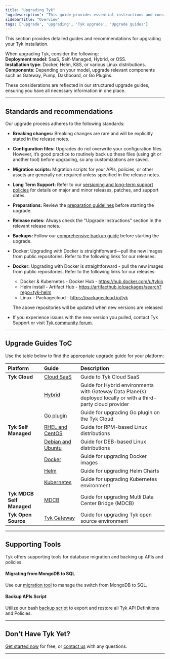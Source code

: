 ```yaml
---
title: "Upgrading Tyk"
'og:description': "This guide provides essential instructions and considerations for upgrading Tyk and its components across all product models and installation types offered."
sidebarTitle: "Overview"
tags: ['upgrade', 'upgrading', 'Tyk upgrade', 'Upgrade guides']
---
```


This section provides detailed guides and recommendations for upgrading your Tyk installation.

When upgrading Tyk, consider the following:<br />
**Deployment model**: SaaS, Self-Managed, Hybrid, or OSS.<br />
**Installation type**: Docker, Helm, K8S, or various Linux distributions.<br />
**Components**: Depending on your model, upgrade relevant components such as Gateway, Pump, Dashboard, or Go Plugins.

These considerations are reflected in our structured upgrade guides, ensuring you have all necessary information in one place.

---

## Standards and recommendations
Our upgrade process adheres to the following standards:

- **Breaking changes:** Breaking changes are rare and will be explicitly stated in the release notes.
- **Configuration files:** Upgrades do not overwrite your configuration files. However, it’s good practice to routinely back up these files (using git or another tool) before upgrading, so any customizations are saved.
- **Migration scripts:** Migration scripts for your APIs, policies, or other assets are generally not required unless specified in the release notes.
- **Long Term Support:** Refer to our [versioning and long-term support policies](/5.6/developer-support/special-releases-and-features/long-term-support-releases) for details on major and minor releases, patches, and support dates.
- **Preparations:** Review the [preparation guidelines](/5.6/developer-support/upgrading-tyk/preparations/upgrade-guidelines) before starting the upgrade.
- **Release notes:** Always check the "Upgrade Instructions" section in the relevant release notes.
- **Backups:** Follow our [comprehensive backup guide](/5.6/frequently-asked-questions/how-to-backup-tyk) before starting the upgrade.
- Docker: Upgrading with Docker is straightforward—pull the new images from public repositories. Refer to the following links for our releases:

- **Docker:** Upgrading with Docker is straightforward - pull the new images from public repositories. Refer to the following links for our releases:
    - Docker & Kubernetes - Docker Hub - https://hub.docker.com/u/tykio
    - Helm install - Artifact Hub - https://artifacthub.io/packages/search?repo=tyk-helm
    - Linux - Packagecloud - https://packagecloud.io/tyk

   The above repositories will be updated when new versions are released
- If you experience issues with the new version you pulled, contact Tyk Support or visit [Tyk community forum](https://community.tyk.io/).

---

## Upgrade Guides ToC
Use the table below to find the appropriate upgrade guide for your platform:

| Platform             | Guide            | Description |
| :---------------------- | :---------------- | :----------- |
| **Tyk Cloud**        | [Cloud SaaS](/5.6/developer-support/upgrading-tyk/deployment-model/cloud/upgrade-cloud-saas) | Guide to Tyk Cloud SaaS |
|                      | [Hybrid](/5.6/developer-support/upgrading-tyk/deployment-model/cloud/upgrade-hybrid) | Guide for Hybrid environments with Gateway Data Plane(s) deployed locally or with a third-party cloud provider |
|                      | [Go plugin](/5.6/developer-support/upgrading-tyk/deployment-model/cloud/upgrade-go-plugin) | Guide for upgrading Go plugin on the Tyk Cloud |
| **Tyk Self Managed** | [RHEL and CentOS](/5.6/developer-support/upgrading-tyk/deployment-model/self-managed/linux-distributions/self-managed-rpm) | Guide for RPM-based Linux distributions |
|                      | [Debian and Ubuntu](/5.6/developer-support/upgrading-tyk/deployment-model/self-managed/linux-distributions/self-managed-deb) | Guide for DEB-based Linux distributions |
|                      | [Docker](/5.6/developer-support/upgrading-tyk/deployment-model/self-managed/docker) | Guide for upgrading Docker images |
|                      | [Helm](/5.6/developer-support/upgrading-tyk/deployment-model/self-managed/helm) | Guide for upgrading Helm Charts |
|                      | [Kubernetes](/5.6/developer-support/upgrading-tyk/deployment-model/self-managed/kubernetes) | Guide for upgrading Kubernetes environment |
| **Tyk MDCB Self Managed** | [MDCB](/5.6/developer-support/upgrading-tyk/deployment-model/self-managed/overview#upgrade-mdcb) | Guide for upgrading Mutli Data Center Bridge (MDCB) |
| **Tyk Open Source**  | [Tyk Gateway](/5.6/developer-support/upgrading-tyk/deployment-model/open-source) | Guide for upgrading Tyk open source environment |

---

## Supporting Tools
Tyk offers supporting tools for database migration and backing up APIs and policies.

#### Migrating from MongoDB to SQL

Use our [migration tool](/5.6/planning-for-production/database-settings/postgresql.md#migrating-from-an-existing-mongodb-instance) to manage the switch from MongoDB to SQL.

#### Backup APIs Script

Utilize our bash [backup script](/5.6/developer-support/backups/backup-apis-and-policies) to export and restore all Tyk API Definitions and Policies.

---

## Don't Have Tyk Yet?

[Get started now](https://tyk.io/pricing/compare-api-management-platforms/#get-started) for free, or
[contact us](https://tyk.io/about/contact/) with any questions.

---
